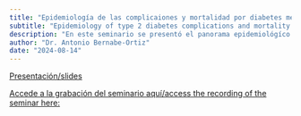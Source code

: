 ```yaml
---
title: "Epidemiología de las complicaiones y mortalidad por diabetes mellitus tipo 2: datos de Latino-América"
subtitle: "Epidemiology of type 2 diabetes complications and mortality: data from Latin-America" 
description: "En este seminario se presentó el panorama epidemiológíco de las complicaciones de diabetes tipo 2, la mortalidad asociada y resultados de las medidas preventivas en personas con diabetes tipo 2 en América Latina" 
author: "Dr. Antonio Bernabe-Ortiz"
date: "2024-08-14"
---
```


[Presentación/slides](2024-08-14.pdf)

[Accede a la grabación del seminario aquí/access the recording of the
seminar here:](https://youtu.be/w1IvrlekEqA)
